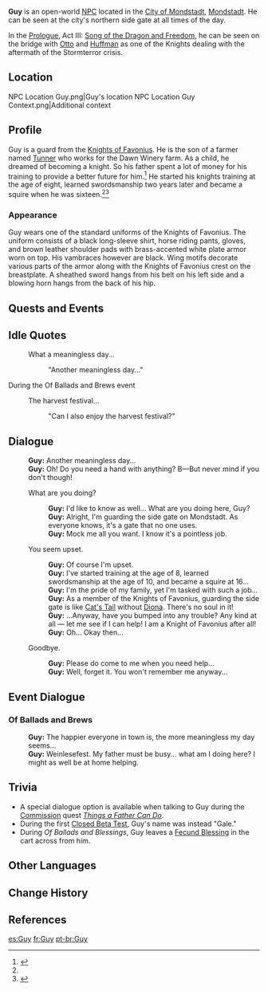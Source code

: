 {{Character Infobox
|type             = Open-World NPC
|image            = NPC Guy.png
|region           = Mondstadt
|location         = Mondstadt
|title            = Knight of Favonius
|affiliation      = Knights of Favonius
|father           = Tunner
}}
'''Guy''' is an open-world [[NPC]] located in the [[City of Mondstadt]], [[Mondstadt]]. He can be seen at the city's northern side gate at all times of the day.

In the [[Prologue]], Act III: [[Song of the Dragon and Freedom]], he can be seen on the bridge with [[Otto]] and [[Huffman]] as one of the Knights dealing with the aftermath of the Stormterror crisis.

==Location==
<gallery>
NPC Location Guy.png|Guy's location
NPC Location Guy Context.png|Additional context
</gallery>

==Profile==
Guy is a guard from the [[Knights of Favonius]].  He is the son of a farmer named [[Tunner]] who works for the Dawn Winery farm. As a child, he dreamed of becoming a knight. So his father spent a lot of money for his training to provide a better future for him.<ref name="Tunner's dialogue">{{Ref/NPC|Tunner}}</ref> He started his knights training at the age of eight, learned swordsmanship two years later and became a squire when he was sixteen.<ref name="Tunner's dialogue" /><ref>{{Ref/NPC|Guy}}</ref>

===Appearance===
Guy wears one of the standard uniforms of the Knights of Favonius. The uniform consists of a black long-sleeve shirt, horse riding pants, gloves, and brown leather shoulder pads with brass-accented white plate armor worn on top. His vambraces however are black. Wing motifs decorate various parts of the armor along with the Knights of Favonius crest on the breastplate. A sheathed sword hangs from his belt on his left side and a blowing horn hangs from the back of his hip.

==Quests and Events==
{{Quests and Events
|Darknight Hero's Alibi (Quest)=as "City Gate Guard"
}}

==Idle Quotes==
{{Dialogue Start}}
: {{DIcon|Idle}} What a meaningless day...
:: {{A|VO Guy 01.ogg}} "Another meaningless day..."
{{Dialogue End}}

;During the Of Ballads and Brews event
{{Dialogue Start}}
: {{DIcon|Idle}} The harvest festival...
:: {{A|VO Guy Of Ballads and Brews 01.ogg}} "Can I also enjoy the harvest festival?"
{{Dialogue End}}

==Dialogue==
{{Dialogue Start}}
:'''Guy:''' Another meaningless day...
:'''Guy:''' Oh! Do you need a hand with anything? B&mdash;But never mind if you don't though!
:{{DIcon}} What are you doing?
::'''Guy:''' I'd like to know as well... What are you doing here, Guy?
::'''Guy:''' Alright, I'm guarding the side gate on Mondstadt. As everyone knows, it's a gate that no one uses.
::'''Guy:''' Mock me all you want. I know it's a pointless job.
:{{DIcon}} You seem upset.
::'''Guy:''' Of course I'm upset.
::'''Guy:''' I've started training at the age of 8, learned swordsmanship at the age of 10, and became a squire at 16...
::'''Guy:''' I'm the pride of my family, yet I'm tasked with such a job...
::'''Guy:''' As a member of the Knights of Favonius, guarding the side gate is like [[Cat's Tail]] without [[Diona]]. There's no soul in it!
::'''Guy:''' ...Anyway, have you bumped into any trouble? Any kind at all &mdash; let me see if I can help! I am a Knight of Favonius after all!
::'''Guy:''' Oh... Okay then...
:{{DIcon}} Goodbye.
::'''Guy:''' Please do come to me when you need help...
::'''Guy:''' Well, forget it. You won't remember me anyway...
{{Dialogue End}}
==Event Dialogue==
===Of Ballads and Brews===
{{Dialogue Start}}
:'''Guy:''' The happier everyone in town is, the more meaningless my day seems...
:'''Guy:''' Weinlesefest. My father must be busy... what am I doing here? I might as well be at home helping.
{{Dialogue End}}

==Trivia==
* A special dialogue option is available when talking to Guy during the [[Commission]] quest ''[[Things a Father Can Do]]''.
* During the first [[Closed Beta Test]], Guy's name was instead "Gale."
* During ''Of Ballads and Blessings'', Guy leaves a [[Fecund Blessing#Guy|Fecund Blessing]] in the cart across from him.

==Other Languages==
{{Other Languages
|default_hidden = 1
|en      = Guy
|zhs     = 盖伊
|zhs_rm  = Gàiyī
|zht     = 蓋伊
|zht_rm  = Gàiyī
|ja      = ゲイル
|ja_rm   = Geiru
|ko      = 가이
|es      = Guy
|fr      = Guy
|ru      = Гай
|th      = Guy
|vi      = Guy
|de      = Guy
|id      = Guy
|pt      = Guy
|tr      = Guy
|it      = Guy
}}

==Change History==
{{Change History|1.0}}

==References==
{{Reflist}}

[[es:Guy]]
[[fr:Guy]]
[[pt-br:Guy]]